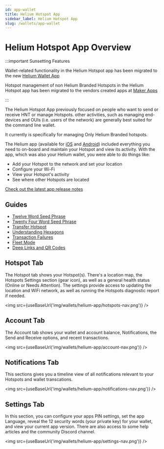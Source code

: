 ```yaml
---
id: app-wallet
title: Helium Hotspot App
sidebar_label: Helium Hotspot App
slug: /wallets/app-wallet
---
```


# Helium Hotspot App Overview


:::important Sunsetting Features

Wallet-related functionality in the Helium Hotspot app has been migrated to the new 
[Helium Wallet App](/wallets/helium-wallet-app)

Hotspot management of non Helium Branded Hotspots in the Helium Hotspot app has been migrated to the 
vendors created apps at
[Maker Apps](/maker-apps)

:::

The Helium Hotspot App previously focused on people who want to send or receive HNT or manage Hotspots. 
other activities, such as managing end-devices and OUIs (i.e. users of the network) are generally best
suited for the command line wallet.

It currently is specifically for managing Only Helium Branded hotspots.

The Helium app (available for [iOS](https://apps.apple.com/us/app/helium-hotspot/id1450463605) and
[Android](https://play.google.com/store/apps/details?id=com.helium.wallet)) included everything you
need to on-board and maintain your Hotspot and view its activity. With the app, which was also your
Helium wallet, you were able to do things like:

- Add your Hotspot to the network and set your location
- Configure your Wi-Fi
- View your Hotspot's activity
- See where other Hotspots are located

[Check out the latest app release notes](https://engineering.helium.com/)

## Guides

- [Twelve Word Seed Phrase](/wallets/twelve-words)
- [Twenty Four Word Seed Phrase](/wallets/twenty-four-words)
- [Transfer Hotspot](/wallets/app-wallet/transfer-hotspot)
- [Understanding Hexagons](/wallets/app-wallet/hexagons)
- [Transaction Failures](/wallets/app-wallet/transaction-failures)
- [Fleet Mode](/wallets/app-wallet/fleet-mode)
- [Deep Links and QR Codes](/wallets/app-wallet/deep-links-and-qr-codes)

## Hotspot Tab

The Hotspot tab shows your Hotspot(s). There's a location map, the Hotspots Settings section (gear
icon), as well as a general health status (Online or Needs Attention). The settings provide access
to updating the location and WiFi network, as well as running the Hotspots diagnostic report if
needed.

<img src={useBaseUrl('img/wallets/helium-app/hotspots-nav.png')} />

## Account Tab

The Account tab shows your wallet and account balance, Notifications, the Send and Receive options,
and recent transactions.

<img src={useBaseUrl('img/wallets/helium-app/account-nav.png')} />

## Notifications Tab

This sections gives you a timeline view of all notifications relevant to your Hotspots and wallet
transcations.

<img src={useBaseUrl('img/wallets/helium-app/notifications-nav.png')} />

## Settings Tab

In this section, you can configure your apps PIN settings, set the app Language, reveal the 12
security words (your private key) for your wallet, and view your current app version. There are also
access to some help articles and the community Discord channel.

<img src={useBaseUrl('img/wallets/helium-app/settings-nav.png')} />
